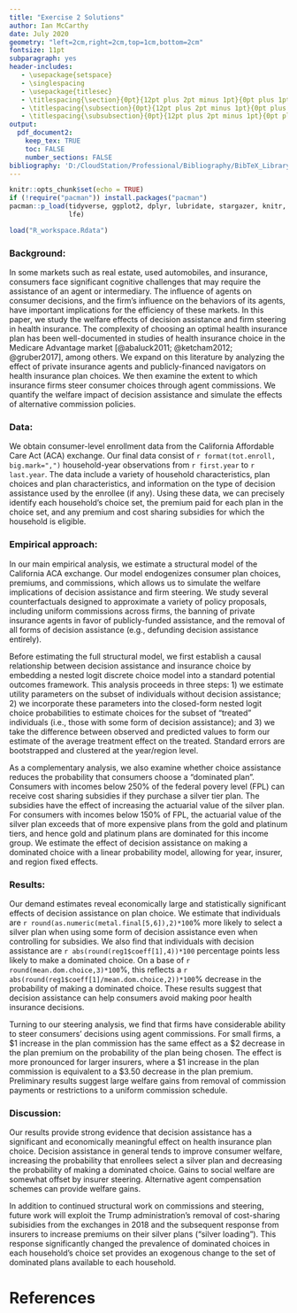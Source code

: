 ```yaml
---
title: "Exercise 2 Solutions"
author: Ian McCarthy
date: July 2020
geometry: "left=2cm,right=2cm,top=1cm,bottom=2cm"
fontsize: 11pt
subparagraph: yes
header-includes:
   - \usepackage{setspace}
   - \singlespacing
   - \usepackage{titlesec}
   - \titlespacing{\section}{0pt}{12pt plus 2pt minus 1pt}{0pt plus 1pt minus 1pt}
   - \titlespacing{\subsection}{0pt}{12pt plus 2pt minus 1pt}{0pt plus 1pt minus 1pt}
   - \titlespacing{\subsubsection}{0pt}{12pt plus 2pt minus 1pt}{0pt plus 1pt minus 1pt}
output: 
  pdf_document2:
    keep_tex: TRUE
    toc: FALSE
    number_sections: FALSE
bibliography: 'D:/CloudStation/Professional/Bibliography/BibTeX_Library.bib'
---
```


```r
knitr::opts_chunk$set(echo = TRUE)
if (!require("pacman")) install.packages("pacman")
pacman::p_load(tidyverse, ggplot2, dplyr, lubridate, stargazer, knitr, kableExtra,
               lfe)
```

```r
load("R_workspace.Rdata")
```

### Background:
In some markets such as real estate, used automobiles, and insurance, consumers face significant cognitive challenges that may require the assistance of an agent or intermediary. The influence of agents on consumer decisions, and the firm's influence on the behaviors of its agents, have important implications for the efficiency of these markets. In this paper, we study the welfare effects of decision assistance and firm steering in health insurance. The complexity of choosing an optimal health insurance plan has been well-documented in studies of health insurance choice in the Medicare Advantage market [@abaluck2011; @ketcham2012; @gruber2017], among others. We expand on this literature by analyzing the effect of private insurance agents and publicly-financed navigators on health insurance plan choices.  We then examine the extent to which insurance firms steer consumer choices through agent commissions. We quantify the welfare impact of decision assistance and simulate the effects of alternative commission policies. 

### Data:
We obtain consumer-level enrollment data from the California Affordable Care Act (ACA) exchange. Our final data consist of `r format(tot.enroll, big.mark=",")` household-year observations from `r first.year` to `r last.year`. The data include a variety of household characteristics, plan choices and plan characteristics, and information on the type of decision assistance used by the enrollee (if any). Using these data, we can precisely identify each household's choice set, the premium paid for each plan in the choice set, and any premium and cost sharing subsidies for which the household is eligible.


### Empirical approach:
In our main empirical analysis, we estimate a structural model of the California ACA exchange. Our model endogenizes consumer plan choices, premiums, and commissions, which allows us to simulate the welfare implications of decision assistance and firm steering. We study several counterfactuals designed to approximate a variety of policy proposals, including uniform commissions across firms, the banning of private insurance agents in favor of publicly-funded assistance, and the removal of all forms of decision assistance (e.g., defunding decision assistance entirely). 

Before estimating the full structural model, we first establish a causal relationship between decision assistance and insurance choice by embedding a nested logit discrete choice model into a standard potential outcomes framework. This analysis proceeds in three steps: 1) we estimate utility parameters on the subset of individuals without decision assistance; 2) we incorporate these parameters into the closed-form nested logit choice probabilities to estimate choices for the subset of "treated" individuals (i.e., those with some form of decision assistance); and 3) we take the difference between observed and predicted values to form our estimate of the average treatment effect on the treated. Standard errors are bootstrapped and clustered at the year/region level.

As a complementary analysis, we also examine whether choice assistance reduces the probability that consumers choose a "dominated plan". Consumers with incomes below 250% of the federal povery level (FPL) can receive cost sharing subsidies if they purchase a silver tier plan. The subsidies have the effect of increasing the actuarial value of the silver plan. For consumers with incomes below 150% of FPL, the actuarial value of the silver plan exceeds that of more expensive plans from the gold and platinum tiers, and hence gold and platinum plans are dominated for this income group. We estimate the effect of decision assistance on making a dominated choice with a linear probability model, allowing for year, insurer, and region fixed effects. 


### Results:
Our demand estimates reveal economically large and statistically significant effects of decision assistance on plan choice. We estimate that individuals are `r round(as.numeric(metal.final[5,6]),2)*100`% more likely to select a silver plan when using some form of decision assistance even when controlling for subsidies. We also find that individuals with decision assistance are `r abs(round(reg1$coeff[1],4))*100` percentage points less likely to make a dominated choice. On a base of `r round(mean.dom.choice,3)*100`%, this reflects a `r abs(round(reg1$coeff[1]/mean.dom.choice,2))*100`% decrease in the probability of making a dominated choice. These results suggest that decision assistance can help consumers avoid making poor health insurance decisions. 

Turning to our steering analysis, we find that firms have considerable ability to steer consumers' decisions using agent commissions. For small firms, a \$1 increase in the plan commission has the same effect as a \$2 decrease in the plan premium on the probability of the plan being chosen. The effect is more pronounced for larger insurers, where a \$1 increase in the plan commission is equivalent to a \$3.50 decrease in the plan premium. Preliminary results suggest large welfare gains from removal of commission payments or restrictions to a uniform commission schedule.

### Discussion:
Our results provide strong evidence that decision assistance has a significant and economically meaningful effect on health insurance plan choice. Decision assistance in general tends to improve consumer welfare, increasing the probability that enrollees select a silver plan and decreasing the probability of making a dominated choice. Gains to social welfare are somewhat offset by insurer steering.  Alternative agent compensation schemes can provide welfare gains.

In addition to continued structural work on commissions and steering, future work will exploit the Trump administration's removal of cost-sharing subisidies from the exchanges in 2018 and the subsequent response from insurers to increase premiums on their silver plans ("silver loading"). This response significantly changed the prevalence of dominated choices in each household's choice set provides an exogenous change to the set of dominated plans available to each household. 


# References
